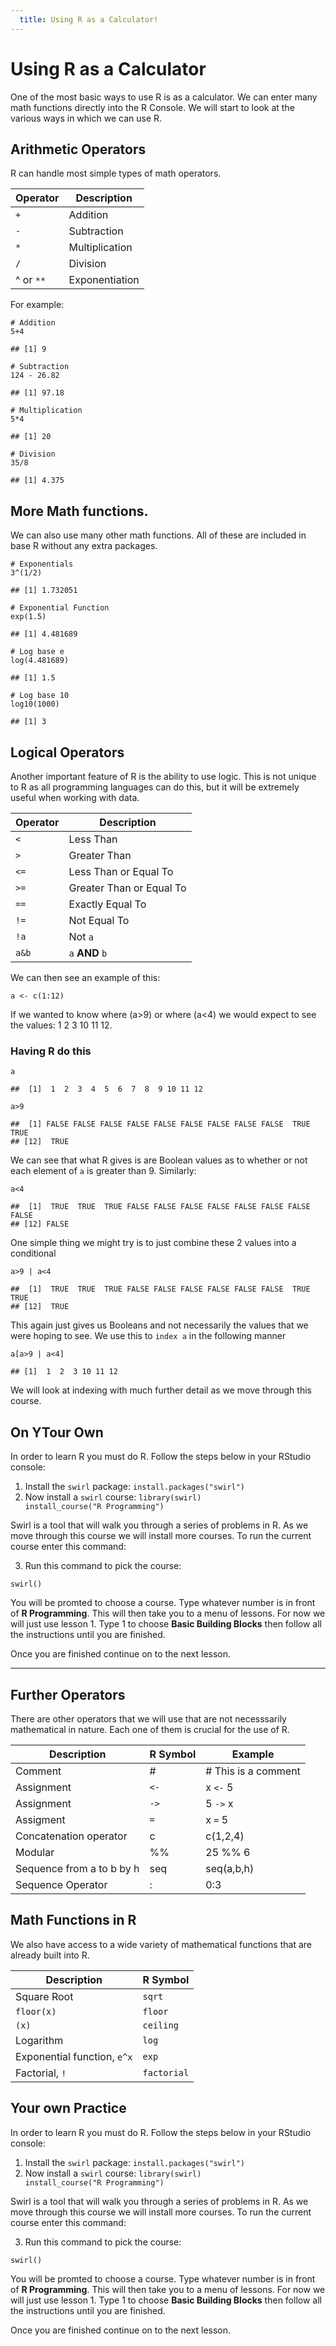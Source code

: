 ```yaml
---
  title: Using R as a Calculator!
---
```


<h1>Using R as a Calculator</h1>
<p>One of the most basic ways to use R is as a calculator. We can enter many math functions directly into the R Console. We will start to look at the various ways in which we can use R.</p>
<div id="arithmetic-operators" class="section level2">
<h2>Arithmetic Operators</h2>
<p>R can handle most simple types of math operators.</p>
<table>
<thead>
<tr class="header">
<th>Operator</th>
<th>Description</th>
</tr>
</thead>
<tbody>
<tr class="odd">
<td><code>+</code></td>
<td>Addition</td>
</tr>
<tr class="even">
<td><code>-</code></td>
<td>Subtraction</td>
</tr>
<tr class="odd">
<td><code>*</code></td>
<td>Multiplication</td>
</tr>
<tr class="even">
<td><code>/</code></td>
<td>Division</td>
</tr>
<tr class="odd">
<td>^ or <code>**</code></td>
<td>Exponentiation</td>
</tr>
</tbody>
</table>
<p>For example:</p>
<pre class="r"><code># Addition
5+4</code></pre>
<pre><code>## [1] 9</code></pre>
<pre class="r"><code># Subtraction
124 - 26.82 </code></pre>
<pre><code>## [1] 97.18</code></pre>
<pre class="r"><code># Multiplication
5*4</code></pre>
<pre><code>## [1] 20</code></pre>
<pre class="r"><code># Division
35/8</code></pre>
<pre><code>## [1] 4.375</code></pre>
</div>
<div id="more-math-functions." class="section level2">
<h2>More Math functions.</h2>
<p>We can also use many other math functions. All of these are included in base R without any extra packages.</p>
<pre class="r"><code># Exponentials
3^(1/2)</code></pre>
<pre><code>## [1] 1.732051</code></pre>
<pre class="r"><code># Exponential Function
exp(1.5)</code></pre>
<pre><code>## [1] 4.481689</code></pre>
<pre class="r"><code># Log base e
log(4.481689)</code></pre>
<pre><code>## [1] 1.5</code></pre>
<pre class="r"><code># Log base 10
log10(1000)</code></pre>
<pre><code>## [1] 3</code></pre>
</div>
<div id="logical-operators" class="section level2">
<h2>Logical Operators</h2>
<p>Another important feature of R is the ability to use logic. This is not unique to R as all programming languages can do this, but it will be extremely useful when working with data.</p>
<table>
<thead>
<tr class="header">
<th>Operator</th>
<th>Description</th>
</tr>
</thead>
<tbody>
<tr class="odd">
<td><code>&lt;</code></td>
<td>Less Than</td>
</tr>
<tr class="even">
<td><code>&gt;</code></td>
<td>Greater Than</td>
</tr>
<tr class="odd">
<td><code>&lt;=</code></td>
<td>Less Than or Equal To</td>
</tr>
<tr class="even">
<td><code>&gt;=</code></td>
<td>Greater Than or Equal To</td>
</tr>
<tr class="odd">
<td><code>==</code></td>
<td>Exactly Equal To</td>
</tr>
<tr class="even">
<td><code>!=</code></td>
<td>Not Equal To</td>
</tr>
<tr class="odd">
<td><code>!a</code></td>
<td>Not <code>a</code></td>
</tr>
<tr class="even">
<td><code>a&amp;b</code></td>
<td><code>a</code> <strong>AND</strong> <code>b</code></td>
</tr>
</tbody>
</table>
<p>We can then see an example of this:</p>
<pre class="r"><code>a &lt;- c(1:12)</code></pre>
<p>If we wanted to know where <span class="math inline">\(a&gt;9\)</span> or where <span class="math inline">\(a&lt;4\)</span> we would expect to see the values: 1 2 3 10 11 12.</p>
<div id="having-r-do-this" class="section level3">
<h3>Having R do this</h3>
<pre class="r"><code>a</code></pre>
<pre><code>##  [1]  1  2  3  4  5  6  7  8  9 10 11 12</code></pre>
<pre class="r"><code>a&gt;9</code></pre>
<pre><code>##  [1] FALSE FALSE FALSE FALSE FALSE FALSE FALSE FALSE FALSE  TRUE  TRUE
## [12]  TRUE</code></pre>
<p>We can see that what R gives is are Boolean values as to whether or not each element of <code>a</code> is greater than 9. Similarly:</p>
<pre class="r"><code>a&lt;4</code></pre>
<pre><code>##  [1]  TRUE  TRUE  TRUE FALSE FALSE FALSE FALSE FALSE FALSE FALSE FALSE
## [12] FALSE</code></pre>
<p>One simple thing we might try is to just combine these 2 values into a conditional</p>
<pre class="r"><code>a&gt;9 | a&lt;4</code></pre>
<pre><code>##  [1]  TRUE  TRUE  TRUE FALSE FALSE FALSE FALSE FALSE FALSE  TRUE  TRUE
## [12]  TRUE</code></pre>
<p>This again just gives us Booleans and not necessarily the values that we were hoping to see. We use this to <code>index a</code> in the following manner</p>
<pre class="r"><code>a[a&gt;9 | a&lt;4]</code></pre>
<pre><code>## [1]  1  2  3 10 11 12</code></pre>
<p>We will look at indexing with much further detail as we move through this course.</p>
</div>
<div class="content-box-green">
<h1>On YTour Own</h1>
<p>In order to learn R you must do R. Follow the steps below in your RStudio console:</p>
<ol style="list-style-type: decimal">
<li>Install the <code>swirl</code> package: <code>install.packages(&quot;swirl&quot;)</code></li>
<li>Now install a <code>swirl</code> course: <code>library(swirl)   install_course(&quot;R Programming&quot;)</code></li>
</ol>
<p>Swirl is a tool that will walk you through a series of problems in R. As we move through this course we will install more courses. To run the current course enter this command:</p>
<ol start="3" style="list-style-type: decimal">
<li>Run this command to pick the course:</li>
</ol>
<pre><code>swirl()</code></pre>
<p>You will be promted to choose a course. Type whatever number is in front of <strong>R Programming</strong>. This will then take you to a menu of lessons. For now we will just use lesson 1. Type 1 to choose <strong>Basic Building Blocks</strong> then follow all the instructions until you are finished.</p>
<p>Once you are finished continue on to the next lesson.</p>





</div>

<hr />
</div>
</div>





<div id="further-operators" class="section level2">
<h2>Further Operators</h2>
<p>There are other operators that we will use that are not necesssarily mathematical in nature. Each one of them is crucial for the use of R.</p>
<table>
<thead>
<tr class="header">
<th>Description</th>
<th>R Symbol</th>
<th>Example</th>
</tr>
</thead>
<tbody>
<tr class="odd">
<td>Comment</td>
<td>#</td>
<td># This is a comment</td>
</tr>
<tr class="even">
<td>Assignment</td>
<td><code>&lt;-</code></td>
<td>x <code>&lt;-</code> 5</td>
</tr>
<tr class="odd">
<td>Assignment</td>
<td><code>-&gt;</code></td>
<td>5 <code>-&gt;</code> x</td>
</tr>
<tr class="even">
<td>Assigment</td>
<td><code>=</code></td>
<td>x <code>=</code> 5</td>
</tr>
<tr class="odd">
<td>Concatenation operator</td>
<td>c</td>
<td>c(1,2,4)</td>
</tr>
<tr class="even">
<td>Modular</td>
<td>%%</td>
<td>25 %% 6</td>
</tr>
<tr class="odd">
<td>Sequence from a to b by h</td>
<td>seq</td>
<td>seq(a,b,h)</td>
</tr>
<tr class="even">
<td>Sequence Operator</td>
<td>:</td>
<td>0:3</td>
</tr>
</tbody>
</table>
</div>
<div id="math-functions-in-r" class="section level2">
<h2>Math Functions in R</h2>
<p>We also have access to a wide variety of mathematical functions that are already built into R.</p>
<table>
<thead>
<tr class="header">
<th>Description</th>
<th>R Symbol</th>
</tr>
</thead>
<tbody>
<tr class="odd">
<td>Square Root</td>
<td><code>sqrt</code></td>
</tr>
<tr class="even">
<td><code>floor(x)</code></td>
<td><code>floor</code></td>
</tr>
<tr class="odd">
<td><code>\ceil(x)</code></td>
<td><code>ceiling</code></td>
</tr>
<tr class="even">
<td>Logarithm</td>
<td><code>log</code></td>
</tr>
<tr class="odd">
<td>Exponential function, <code>e^x</code></td>
<td><code>exp</code></td>
</tr>
<tr class="even">
<td>Factorial, <code>!</code></td>
<td><code>factorial</code></td>
</tr>
</tbody>
</table>
</div>
</div>




<div id="your-own-practice" class="section level1">
<h1>Your own Practice</h1>
<p>In order to learn R you must do R. Follow the steps below in your RStudio console:</p>
<ol style="list-style-type: decimal">
<li>Install the <code>swirl</code> package: <code>install.packages(&quot;swirl&quot;)</code></li>
<li>Now install a <code>swirl</code> course: <code>library(swirl)   install_course(&quot;R Programming&quot;)</code></li>
</ol>
<p>Swirl is a tool that will walk you through a series of problems in R. As we move through this course we will install more courses. To run the current course enter this command:</p>
<ol start="3" style="list-style-type: decimal">
<li>Run this command to pick the course:</li>
</ol>
<pre><code>swirl()</code></pre>
<p>You will be promted to choose a course. Type whatever number is in front of <strong>R Programming</strong>. This will then take you to a menu of lessons. For now we will just use lesson 1. Type 1 to choose <strong>Basic Building Blocks</strong> then follow all the instructions until you are finished.</p>
<p>Once you are finished continue on to the next lesson.</p>
</div>




</div>

<script>

// add bootstrap table styles to pandoc tables
function bootstrapStylePandocTables() {
  $('tr.header').parent('thead').parent('table').addClass('table table-condensed');
}
$(document).ready(function () {
  bootstrapStylePandocTables();
});


</script>

<!-- dynamically load mathjax for compatibility with self-contained -->
<script>
  (function () {
    var script = document.createElement("script");
    script.type = "text/javascript";
    script.src  = "https://cdn.mathjax.org/mathjax/latest/MathJax.js?config=TeX-AMS-MML_HTMLorMML";
    document.getElementsByTagName("head")[0].appendChild(script);
  })();
</script>